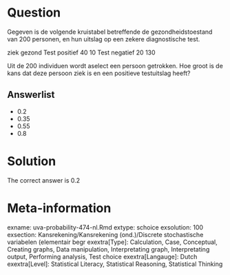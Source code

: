 Question
========

Gegeven is de volgende kruistabel betreffende de gezondheidstoestand van 200 personen, en hun uitslag op een zekere diagnostische test.

ziek gezond
Test positief 40 10
Test negatief 20 130

Uit de 200 individuen wordt aselect een persoon getrokken. Hoe groot is de kans dat deze persoon ziek is en een positieve testuitslag heeft? 

Answerlist
----------
* 0.2
* 0.35
* 0.55
* 0.8

Solution
========

The correct answer is  0.2 

Meta-information
================
exname: uva-probability-474-nl.Rmd 
extype: schoice 
exsolution: 100 
exsection: Kansrekening/Kansrekening (ond.)/Discrete stochastische variabelen (elementair begr
exextra[Type]: Calculation, Case, Conceptual, Creating graphs, Data manipulation, Interpretating graph, Interpretating output, Performing analysis, Test choice 
exextra[Langauge]: Dutch 
exextra[Level]: Statistical Literacy, Statistical Reasoning, Statistical Thinking 

